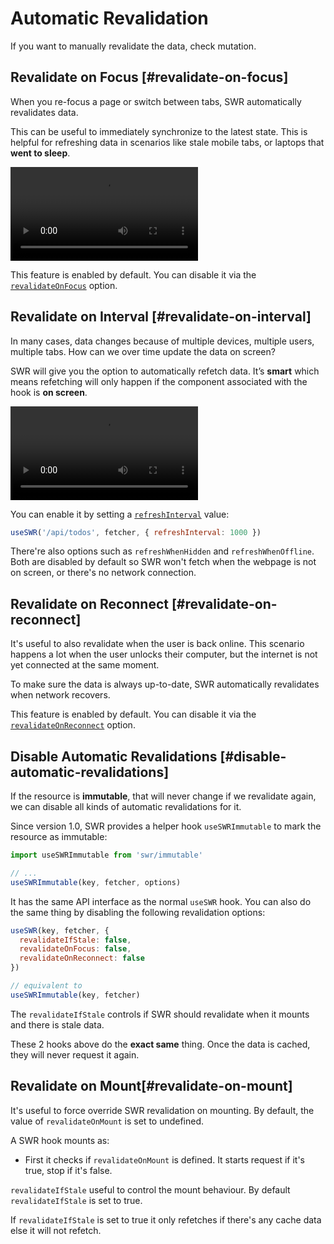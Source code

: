 
# Automatic Revalidation

<Callout>
  If you want to manually revalidate the data, check <Link href="/docs/mutation">mutation</Link>.
</Callout>

## Revalidate on Focus [#revalidate-on-focus]

When you re-focus a page or switch between tabs, SWR automatically revalidates data.

This can be useful to immediately synchronize to the latest state. This is helpful for refreshing data in scenarios like stale mobile tabs, or laptops that **went to sleep**.

<Bleed>
  <Video
    src="https://raw.githubusercontent.com/vercel/swr-site/master/.github/videos/focus-revalidate.mp4"
    caption="Video: using focus revalidation to automatically sync login state between pages."
    ratio={307/768}
    className="mx-8 2xl:mx-24"
/>
</Bleed>

This feature is enabled by default. You can disable it via the [`revalidateOnFocus`](/docs/api) option.

## Revalidate on Interval [#revalidate-on-interval]

In many cases, data changes because of multiple devices, multiple users, multiple tabs. How can we over time update the data on screen?

SWR will give you the option to automatically refetch data. It’s **smart** which means refetching will only happen if the component associated with the hook is **on screen**.

<Bleed>
  <Video
    src="https://raw.githubusercontent.com/vercel/swr-site/master/.github/videos/refetch-interval.mp4"
    caption="Video: when a user makes a change, both sessions will eventually render the same data."
    ratio={307/768}
    className="mx-8 2xl:mx-24"
  />
</Bleed>

You can enable it by setting a [`refreshInterval`](/docs/api) value:

```js
useSWR('/api/todos', fetcher, { refreshInterval: 1000 })
```

There're also options such as `refreshWhenHidden` and `refreshWhenOffline`. Both are disabled by default so SWR won't fetch when the webpage is not on screen, or there's no network connection.

## Revalidate on Reconnect [#revalidate-on-reconnect]

It's useful to also revalidate when the user is back online. This scenario happens a lot when the user unlocks their computer, but the internet is not yet connected at the same moment.

To make sure the data is always up-to-date, SWR automatically revalidates when network recovers.

This feature is enabled by default. You can disable it via the [`revalidateOnReconnect`](/docs/api) option.

## Disable Automatic Revalidations [#disable-automatic-revalidations]

If the resource is **immutable**, that will never change if we revalidate again, we can disable all kinds of automatic revalidations for it.

Since version 1.0, SWR provides a helper hook `useSWRImmutable` to mark the resource as immutable:

```js
import useSWRImmutable from 'swr/immutable'

// ...
useSWRImmutable(key, fetcher, options)
```

It has the same API interface as the normal `useSWR` hook. You can also do the same thing by disabling the following revalidation options:

```js
useSWR(key, fetcher, {
  revalidateIfStale: false,
  revalidateOnFocus: false,
  revalidateOnReconnect: false
})

// equivalent to
useSWRImmutable(key, fetcher)
```

The `revalidateIfStale` controls if SWR should revalidate when it mounts and there is stale data.

These 2 hooks above do the **exact same** thing. Once the data is cached, they will never request it again.

## Revalidate on Mount[#revalidate-on-mount]

It's useful to force override SWR revalidation on mounting. By default, the value of `revalidateOnMount` is set to undefined.

A SWR hook mounts as:

- First it checks if `revalidateOnMount` is defined. It starts request if it's true, stop if it's false.

`revalidateIfStale` useful to control the mount behaviour. By default `revalidateIfStale` is set to true.

If `revalidateIfStale` is set to true it only refetches if there's any cache data else it will not refetch.